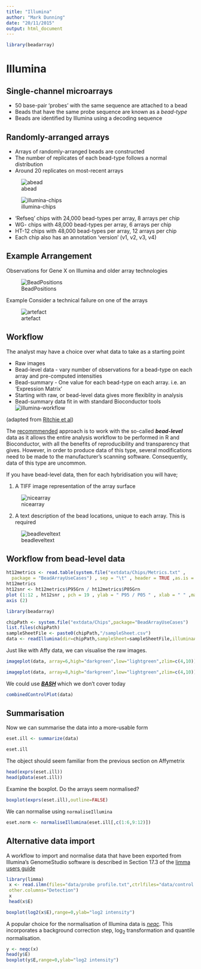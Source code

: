 ```yaml
---
title: "Illumina"
author: "Mark Dunning"
date: "20/11/2015"
output: html_document
---
```


```r
library(beadarray)
```

# Illumina

## Single-channel microarrays  
+ 50 base-pair 'probes' with the same sequence are attached to a bead 
+ Beads that have the same probe sequence are known as a *bead-type*
+ Beads are identified by Illumina using a decoding sequence

## Randomly-arranged arrays

+ Arrays of randomly-arranged beads are constructed
+ The number of replicates of each bead-type follows a normal distribution
+ Around 20 replicates on most-recent arrays

![abead](images/abead.png)

![illumina-chips](images/chiptypes.png)

+ 'Refseq' chips with 24,000 bead-types per array, 8 arrays per chip
+  WG- chips with 48,000 bead-types per array, 6 arrays per chip
+ HT-12 chips with 48,000 bead-types per array, 12 arrays per chip
+ Each chip also has an annotation 'version' (v1, v2, v3, v4)


## Example Arrangement
Observations for Gene X on Illumina and older array technologies

![BeadPositions](images/BeadPositions.png)

Example
Consider a technical failure on one of the arrays

![artefact](images/BeadPositionsWArtifact.png)

## Workflow
The analyst may have a choice over what data to take as a starting point

+ Raw images
+ Bead-level data - vary number of observations for a bead-type on each array and pre-computed intensities
+ Bead-summary - One value for each bead-type on each array. i.e. an 'Expression Matrix'
+ Starting with raw, or bead-level data gives more flexiblity in analysis
+ Bead-summary data fit in with standard Bioconductor tools
![illumina-workflow](images/CombinedFigure1WithAnno.png)

(adapted from [Ritchie et al](http://www.ncbi.nlm.nih.gov/pmc/articles/PMC3228778/))

The [recommmended](http://www.ncbi.nlm.nih.gov/pmc/articles/PMC3228778/) approach is to work with the so-called ***bead-level*** data as it allows the entire analysis workflow to be performed in R and Bioconductor, with all the benefits of reproducibility and transparency that gives. However, in order to produce data of this type, several modifications need to be made to the manufacturer's scanning software. Consequently, data of this type are uncommon. 

If you have bead-level data, then for each hybridisation you will have;

1) A TIFF image representation of the array surface

![nicearray](images/nicearray.jpg)


2) A text description of the bead locations, unique to each array. This is required 

![beadleveltext](images/beadleveltxt.jpg)


## Workflow from bead-level data

```r
ht12metrics <- read.table(system.file("extdata/Chips/Metrics.txt" ,
  package = "BeadArrayUseCases") , sep = "\t" , header = TRUE ,as.is = TRUE )
ht12metrics
ht12snr <- ht12metrics$P95Grn / ht12metrics$P05Grn
plot (1:12 , ht12snr , pch = 19 , ylab = " P95 / P05 " , xlab = " " ,main = " Signal - to - noise ratio for HT12 data ")
axis (2)

```



```r
library(beadarray)

chipPath <- system.file("extdata/Chips",package="BeadArrayUseCases")
list.files(chipPath)
sampleSheetFile <- paste0(chipPath,"/sampleSheet.csv")
data <- readIllumina(dir=chipPath,sampleSheet=sampleSheetFile,illuminaAnnotation="Humanv3")
```



Just like with Affy data, we can visualise the raw images.

```r
imageplot(data, array=6,high="darkgreen",low="lightgreen",zlim=c(4,10))
```


```r
imageplot(data, array=8,high="darkgreen",low="lightgreen",zlim=c(4,10))
```



We could use [***BASH***](http://bioinformatics.oxfordjournals.org/content/24/24/2921.full) which we don't cover today

```r
combinedControlPlot(data)
```


## Summarisation


Now we can summarise the data into a more-usable form


```r
eset.ill <- summarize(data)
```

```r
eset.ill
```


The object should seem familiar from the previous section on Affymetrix

```r
head(exprs(eset.ill))
head(pData(eset.ill))
```

Examine the boxplot. Do the arrays seem normalised?

```r
boxplot(exprs(eset.ill),outline=FALSE)
```

We can normalise using `normaliseIllumina`

```r
eset.norm <- normaliseIllumina(eset.ill[,c(1:6,9:12)])
```

## Alternative data import

A workflow to import and normalise data that have been exported from Illumina's GenomeStudio software is described in Section 17.3 of the [limma users guide](http://www.bioconductor.org/packages/release/bioc/vignettes/limma/inst/doc/usersguide.pdf)



```r
library(limma)
 x <- read.ilmn(files="data/probe profile.txt",ctrlfiles="data/control probe profile.txt",
 other.columns="Detection")
 x
 head(x$E)
```

```r
boxplot(log2(x$E),range=0,ylab="log2 intensity")
```

A popular choice for the normalisation of Illumina data is [*neqc*](http://www.ncbi.nlm.nih.gov/pmc/articles/PMC3001098/). This incorporates a background correction step, log$_2$ transformation and quantile normalisation. 

```r
y <- neqc(x)
head(y$E)
boxplot(y$E,range=0,ylab="log2 intensity")
```

